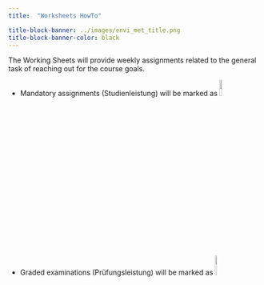 ```yaml
---
title:  "Worksheets HowTo"

title-block-banner: ../images/envi_met_title.png
title-block-banner-color: black 
---
```


The Working Sheets will provide weekly assignments related to the general task of reaching out for the course goals.


* Mandatory assignments (Studienleistung) will be marked as ![](../images/mandantory.png){width=10% height=9% fig-align="right"}
* Graded examinations (Prüfungsleistung)  will be marked as ![](../images/graded.png){width=7% height=10% fig-align="right"}

